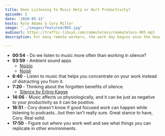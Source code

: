 ```yaml
---
title: Does Listening to Music Help or Hurt Productivity?
episode: 5
date: '2020-05-12'
hosts: Kyle Adams & Cory Miller
image: "../images/featured/005.jpg"
audiourl: https://traffic.libsyn.com/commuteless/commuteless-005.mp3
description: For many remote workers, the work day begins once the headphones come on and the playlist starts rolling. We turn the music up to 11 and get down to business. On today's episode we talk about the pros and cons of listening to music, podcasts, and other audio while trying to get work done.

---
```


- **00:54** - Do we listen to music more often than working in silence?
- **03:59** - Ambient sound apps
    - [Noizio]([https://noiz.io/](https://noiz.io/))
    - [Noisli]([https://www.noisli.com/](https://www.noisli.com/))
- **6:40** - Listen to music that helps you concentrate on your work instead of distracting you from it.
- **7:20** - Thinking about the forgotten benefits of silence.
    - [Silence by Erling Kagge]([https://amzn.to/34Mx6KE](https://amzn.to/34Mx6KE))
- **14:06** - Music affects us physiologically, and it can be just as negative to your productivity as it can be positive.
- **16:51** - Cory doesn't know if good focused work can happen while listening to podcasts...but then isn't really sure. Great stance to have, Cory. Real solid.
- **17:50** - Figure out *where* you work well and see what things you can replicate in other environments.